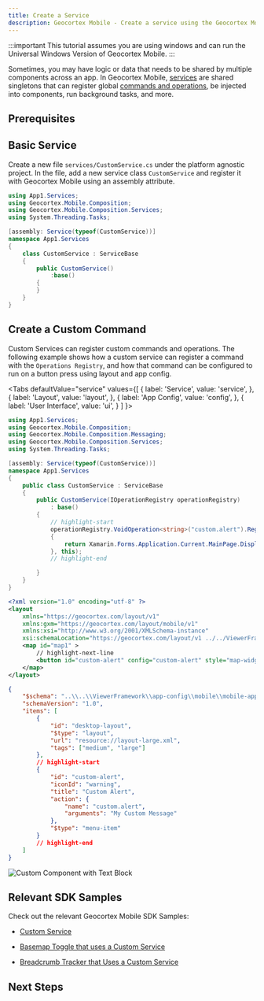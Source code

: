 ```yaml
---
title: Create a Service
description: Geocortex Mobile - Create a service using the Geocortex Mobile SDK Quickstart
---
```



:::important
This tutorial assumes you are using windows and can run the Universal Windows Version of Geocortex Mobile.
:::

Sometimes, you may have logic or data that needs to be shared by multiple components across an app. In Geocortex Mobile, [services](sdk-services-overview.mdx) are shared singletons that can register global [commands and operations](configuration-commands-operations.mdx), be injected into components, run background tasks, and more.

## Prerequisites

<QuickstartPrereqsSnippet />

## Basic Service

Create a new file `services/CustomService.cs` under the platform agnostic project.
In the file, add a new service class `CustomService` and register it with Geocortex Mobile using an assembly attribute.

```cs title="App1/App1/services/CustomService.cs
using App1.Services;
using Geocortex.Mobile.Composition;
using Geocortex.Mobile.Composition.Services;
using System.Threading.Tasks;

[assembly: Service(typeof(CustomService))]
namespace App1.Services
{
    class CustomService : ServiceBase
    {
        public CustomService()
            :base()
        {
        }
    }
}
```

## Create a Custom Command

Custom Services can register custom commands and operations. The following example shows how a custom service can register a command with the `Operations Registry`, and how that command can be configured to run on a button press using layout and app config.

<Tabs
  defaultValue="service"
  values={[
    { label: 'Service', value: 'service', },
    { label: 'Layout', value: 'layout', },
    { label: 'App Config', value: 'config', },
    { label: 'User Interface', value: 'ui', }
  ]
}>
<TabItem value="service">

```cs title="App1/App1/services/CustomService.cs
using App1.Services;
using Geocortex.Mobile.Composition;
using Geocortex.Mobile.Composition.Messaging;
using Geocortex.Mobile.Composition.Services;
using System.Threading.Tasks;

[assembly: Service(typeof(CustomService))]
namespace App1.Services
{
    public class CustomService : ServiceBase
    {
        public CustomService(IOperationRegistry operationRegistry)
            : base()
        {
            // highlight-start
            operationRegistry.VoidOperation<string>("custom.alert").RegisterExecute((string customMessage) =>
            {
                return Xamarin.Forms.Application.Current.MainPage.DisplayAlert("Custom Alert", customMessage, "Cancel");
            }, this);
            // highlight-end

        }
    }
}
```

</TabItem>
<TabItem value="layout">

```xml title="App1/App1/layout-large.xml"
<?xml version="1.0" encoding="utf-8" ?>
<layout
    xmlns="https://geocortex.com/layout/v1"
    xmlns:gxm="https://geocortex.com/layout/mobile/v1"
    xmlns:xsi="http://www.w3.org/2001/XMLSchema-instance"
    xsi:schemaLocation="https://geocortex.com/layout/v1 ../../ViewerFramework/layout/layout-mobile.xsd">
	<map id="map1" >
        // highlight-next-line
		<button id="custom-alert" config="custom-alert" style="map-widget" show-title="true" margin="0.3" slot="top-center"/>
	</map>
</layout>

```

</TabItem>
<TabItem value="config">

```json title="App1/App1/app.json"
{
    "$schema": "..\\..\\ViewerFramework\\app-config\\mobile\\mobile-app-config.schema.json",
    "schemaVersion": "1.0",
    "items": [
        {
            "id": "desktop-layout",
            "$type": "layout",
            "url": "resource://layout-large.xml",
            "tags": ["medium", "large"]
        },
        // highlight-start
        {
            "id": "custom-alert",
            "iconId": "warning",
            "title": "Custom Alert",
            "action": {
                "name": "custom.alert",
                "arguments": "My Custom Message"
            },
            "$type": "menu-item"
        }
        // highlight-end
    ]
}
```

</TabItem>
<TabItem value="ui">
    <img src={useBaseUrl("img/mobile-sdk-services-create.png")} alt="Custom Component with Text Block"/>
</TabItem>
</Tabs>

## Relevant SDK Samples

Check out the relevant Geocortex Mobile SDK Samples:

-   [Custom Service](https://github.com/geocortex/vertigis-mobile-samples/tree/master/Geocortex.Mobile.Samples/Geocortex.Mobile.Samples/Samples/Custom/Service)

-   [Basemap Toggle that uses a Custom Service](https://github.com/geocortex/vertigis-mobile-samples/tree/master/Geocortex.Mobile.Samples/Geocortex.Mobile.Samples/Samples/CustomSamples/BasemapToggle)

-   [Breadcrumb Tracker that Uses a Custom Service](https://github.com/geocortex/vertigis-mobile-samples/tree/master/Geocortex.Mobile.Samples/Geocortex.Mobile.Samples/Samples/CustomSamples/BreadCrumbs)

## Next Steps

<UseCaseContainer>
    <UseCaseCard
        title="Learn More About Services"
        description="Take a deep dive into services in the Geocortex Mobile SDK"
        link={useBaseUrl("docs/mobile/sdk-services-reference")}
    />
    <UseCaseCard
        title="Build a Service that Manages Dynamic Data"
        description="Built a service that manages a dynamic data source and exposes it to components"
        link={useBaseUrl(
            "docs/mobile/tutorial-implement-service-fetch-dynamic-data"
        )}
    />
</UseCaseContainer>
